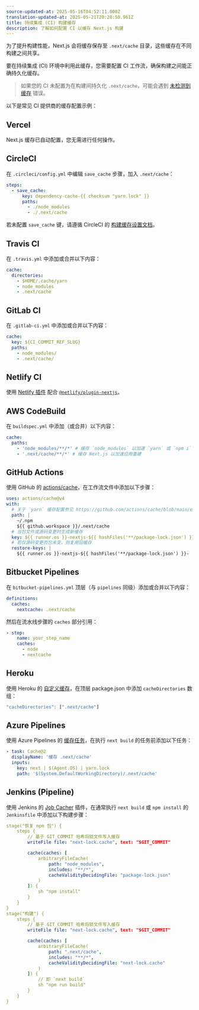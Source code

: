 ```yaml
---
source-updated-at: 2025-05-16T04:52:11.000Z
translation-updated-at: 2025-05-21T20:28:50.961Z
title: 持续集成 (CI) 构建缓存
description: 了解如何配置 CI 以缓存 Next.js 构建
---
```


为了提升构建性能，Next.js 会将缓存保存至 `.next/cache` 目录，这些缓存在不同构建之间共享。

要在持续集成 (CI) 环境中利用此缓存，您需要配置 CI 工作流，确保构建之间能正确持久化缓存。

> 如果您的 CI 未配置为在构建间持久化 `.next/cache`，可能会遇到 [未检测到缓存](/docs/messages/no-cache) 错误。

以下是常见 CI 提供商的缓存配置示例：

## Vercel

Next.js 缓存已自动配置，您无需进行任何操作。

## CircleCI

在 `.circleci/config.yml` 中编辑 `save_cache` 步骤，加入 `.next/cache`：

```yaml
steps:
  - save_cache:
      key: dependency-cache-{{ checksum "yarn.lock" }}
      paths:
        - ./node_modules
        - ./.next/cache
```

若未配置 `save_cache` 键，请遵循 CircleCI 的 [构建缓存设置文档](https://circleci.com/docs/2.0/caching/)。

## Travis CI

在 `.travis.yml` 中添加或合并以下内容：

```yaml
cache:
  directories:
    - $HOME/.cache/yarn
    - node_modules
    - .next/cache
```

## GitLab CI

在 `.gitlab-ci.yml` 中添加或合并以下内容：

```yaml
cache:
  key: ${CI_COMMIT_REF_SLUG}
  paths:
    - node_modules/
    - .next/cache/
```

## Netlify CI

使用 [Netlify 插件](https://www.netlify.com/products/build/plugins/) 配合 [`@netlify/plugin-nextjs`](https://www.npmjs.com/package/@netlify/plugin-nextjs)。

## AWS CodeBuild

在 `buildspec.yml` 中添加（或合并）以下内容：

```yaml
cache:
  paths:
    - 'node_modules/**/*' # 缓存 `node_modules` 以加速 `yarn` 或 `npm i`
    - '.next/cache/**/*' # 缓存 Next.js 以加速应用重建
```

## GitHub Actions

使用 GitHub 的 [actions/cache](https://github.com/actions/cache)，在工作流文件中添加以下步骤：

```yaml
uses: actions/cache@v4
with:
  # 关于 `yarn` 缓存配置参见 https://github.com/actions/cache/blob/main/examples.md#node---yarn，也可使用 actions/setup-node 的缓存功能
  path: |
    ~/.npm
    ${{ github.workspace }}/.next/cache
  # 当包文件或源码变更时生成新缓存
  key: ${{ runner.os }}-nextjs-${{ hashFiles('**/package-lock.json') }}-${{ hashFiles('**/*.js', '**/*.jsx', '**/*.ts', '**/*.tsx') }}
  # 若仅源码变更而包未变，则复用旧缓存
  restore-keys: |
    ${{ runner.os }}-nextjs-${{ hashFiles('**/package-lock.json') }}-
```

## Bitbucket Pipelines

在 `bitbucket-pipelines.yml` 顶层（与 `pipelines` 同级）添加或合并以下内容：

```yaml
definitions:
  caches:
    nextcache: .next/cache
```

然后在流水线步骤的 `caches` 部分引用：

```yaml
- step:
    name: your_step_name
    caches:
      - node
      - nextcache
```

## Heroku

使用 Heroku 的 [自定义缓存](https://devcenter.heroku.com/articles/nodejs-support#custom-caching)，在顶层 package.json 中添加 `cacheDirectories` 数组：

```javascript
"cacheDirectories": [".next/cache"]
```

## Azure Pipelines

使用 Azure Pipelines 的 [缓存任务](https://docs.microsoft.com/en-us/azure/devops/pipelines/tasks/utility/cache)，在执行 `next build` 的任务前添加以下任务：

```yaml
- task: Cache@2
  displayName: '缓存 .next/cache'
  inputs:
    key: next | $(Agent.OS) | yarn.lock
    path: '$(System.DefaultWorkingDirectory)/.next/cache'
```

## Jenkins (Pipeline)

使用 Jenkins 的 [Job Cacher](https://www.jenkins.io/doc/pipeline/steps/jobcacher/) 插件，在通常执行 `next build` 或 `npm install` 的 `Jenkinsfile` 中添加以下构建步骤：

```yaml
stage("恢复 npm 包") {
    steps {
        // 基于 GIT_COMMIT 哈希将锁文件写入缓存
        writeFile file: "next-lock.cache", text: "$GIT_COMMIT"

        cache(caches: [
            arbitraryFileCache(
                path: "node_modules",
                includes: "**/*",
                cacheValidityDecidingFile: "package-lock.json"
            )
        ]) {
            sh "npm install"
        }
    }
}
stage("构建") {
    steps {
        // 基于 GIT_COMMIT 哈希将锁文件写入缓存
        writeFile file: "next-lock.cache", text: "$GIT_COMMIT"

        cache(caches: [
            arbitraryFileCache(
                path: ".next/cache",
                includes: "**/*",
                cacheValidityDecidingFile: "next-lock.cache"
            )
        ]) {
            // 即 `next build`
            sh "npm run build"
        }
    }
}
```